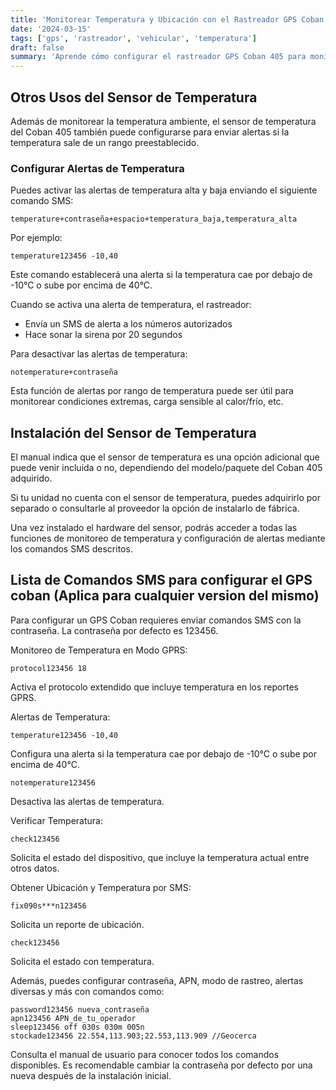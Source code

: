 ```yaml
---
title: 'Monitorear Temperatura y Ubicación con el Rastreador GPS Coban 405'
date: '2024-03-15'
tags: ['gps', 'rastreador', 'vehicular', 'temperatura']
draft: false
summary: 'Aprende cómo configurar el rastreador GPS Coban 405 para monitorear continuamente la temperatura junto con la ubicación en la plataforma web o aplicación móvil.'
---
```


## Otros Usos del Sensor de Temperatura

Además de monitorear la temperatura ambiente, el sensor de temperatura del Coban 405 también puede configurarse para enviar alertas si la temperatura sale de un rango preestablecido.

### Configurar Alertas de Temperatura

Puedes activar las alertas de temperatura alta y baja enviando el siguiente comando SMS:

```
temperature+contraseña+espacio+temperatura_baja,temperatura_alta
```

Por ejemplo:

```
temperature123456 -10,40
```

Este comando establecerá una alerta si la temperatura cae por debajo de -10°C o sube por encima de 40°C.

Cuando se activa una alerta de temperatura, el rastreador:

- Envía un SMS de alerta a los números autorizados
- Hace sonar la sirena por 20 segundos

Para desactivar las alertas de temperatura:

```
notemperature+contraseña
```

Esta función de alertas por rango de temperatura puede ser útil para monitorear condiciones extremas, carga sensible al calor/frío, etc.

## Instalación del Sensor de Temperatura

El manual indica que el sensor de temperatura es una opción adicional que puede venir incluida o no, dependiendo del modelo/paquete del Coban 405 adquirido.

Si tu unidad no cuenta con el sensor de temperatura, puedes adquirirlo por separado o consultarle al proveedor la opción de instalarlo de fábrica.

Una vez instalado el hardware del sensor, podrás acceder a todas las funciones de monitoreo de temperatura y configuración de alertas mediante los comandos SMS descritos.

## Lista de Comandos SMS para configurar el GPS coban (Aplica para cualquier version del mismo)

Para configurar un GPS Coban requieres enviar comandos SMS con la contraseña. La contraseña por defecto es 123456.

Monitoreo de Temperatura en Modo GPRS:

```
protocol123456 18
```

Activa el protocolo extendido que incluye temperatura en los reportes GPRS.

Alertas de Temperatura:

```
temperature123456 -10,40
```

Configura una alerta si la temperatura cae por debajo de -10°C o sube por encima de 40°C.

```
notemperature123456
```

Desactiva las alertas de temperatura.

Verificar Temperatura:

```
check123456
```

Solicita el estado del dispositivo, que incluye la temperatura actual entre otros datos.

Obtener Ubicación y Temperatura por SMS:

```
fix090s***n123456
```

Solicita un reporte de ubicación.

```
check123456
```

Solicita el estado con temperatura.

Además, puedes configurar contraseña, APN, modo de rastreo, alertas diversas y más con comandos como:

```
password123456 nueva_contraseña
apn123456 APN_de_tu_operador
sleep123456 off 030s 030m 005n
stockade123456 22.554,113.903;22.553,113.909 //Geocerca
```

Consulta el manual de usuario para conocer todos los comandos disponibles. Es recomendable cambiar la contraseña por defecto por una nueva después de la instalación inicial.
